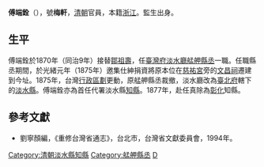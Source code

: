 '''傅端銓'''（{{bd|？||？|}}），號'''梅軒'''，[[清朝|清朝]]官員，本籍[[浙江|浙江]]。監生出身。

== 生平 ==
傅端銓於1870年（同治9年）接替[[鄒祖壽|鄒祖壽]]，任[[臺灣府淡水廳艋舺縣丞|臺灣府淡水廳艋舺縣丞]]一職。任職縣丞期間，於光緒元年（1875年）邀集仕紳捐資將原本位在[[慈祐宮|慈祐宮]]旁的[[新莊文昌祠|文昌祠]]遷建到今址{{r|周}}。1875年，台灣[[行政區劃|行政區劃]]更動，原艋舺縣丞裁撤，淡水廳改為[[臺北府|臺北府]]轄下的[[淡水縣|淡水縣]]。傅端銓亦為首任代署淡水縣[[知縣|知縣]]。1877年，赴任真除為[[彰化縣_(清朝)|彰化]]知縣。

==參考文獻==
*劉寧顏編，《重修台灣省通志》，台北市，台灣省文獻委員會，1994年。
{{reflist|refs=
<ref name="周">{{cite book|author=周宗賢 |title=《臺北縣文化資產手冊》|publisher=臺北縣政府文化局 |isbn=986-00-3374-9 |pages=頁20|date=2005年12月}}</ref>
}}

{{start box}}
{{s-off}}
{{s-before|[[鄒祖壽|鄒祖壽]]}}
{{s-title|[[艋舺縣丞|艋舺縣丞]]|1870年上任}}
{{s-after|無（艋舺縣丞裁撤）}}
{{s-before|無（代署）}}
{{s-title|[[淡水縣|淡水縣]][[知縣|知縣]]|1875年上任}}
{{s-after|[[傅德柯|傅德柯]]（代署）}}
{{end box}}

{{DEFAULTSORT:Fu}}
[[Category:清朝淡水縣知縣|Category:清朝淡水縣知縣]]
[[Category:艋舺縣丞|Category:艋舺縣丞]]
[[Category:傅姓|D]]
{{清朝官员小作品}}